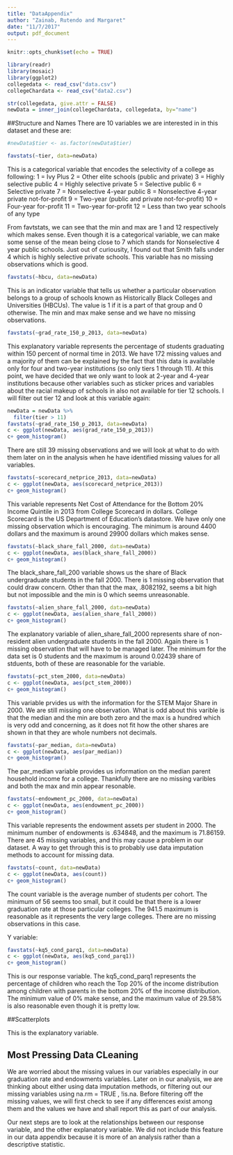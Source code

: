 ```yaml
---
title: "DataAppendix"
author: "Zainab, Rutendo and Margaret"
date: "11/7/2017"
output: pdf_document
---
```


```r
knitr::opts_chunk$set(echo = TRUE)
```

```r
library(readr)
library(mosaic)
library(ggplot2)
collegedata <- read_csv("data.csv")
collegeChardata <- read_csv("data2.csv")
```

```r
str(collegedata, give.attr = FALSE)
newData = inner_join(collegeChardata, collegedata, by="name")
```
##Structure and Names 
There are 10 variables we are interested in in this dataset and these are:


```r
#newData$tier <- as.factor(newData$tier)

favstats(~tier, data=newData)

```

This is a categorical variable that encodes the selectivity of a college as following:
1 = Ivy Plus
2 = Other elite schools (public and private)
3 = Highly selective public
4 = Highly selective private
5 = Selective public
6 = Selective private
7 = Nonselective 4-year public
8 = Nonselective 4-year private not-for-profit
9 = Two-year (public and private not-for-profit)
10 = Four-year for-profit
11 = Two-year for-profit
12 = Less than two year schools of any type

From favtstats, we can see that the min and max are 1 and 12 respectively which makes sense. Even though it is a categorical variable, we can make some sense of the mean being close to 7 which stands for Nonselective 4 year public schools. Just out of curiousity, I found out that Smith falls under 4 which is highly selective private schools. This variable has no missing observations which is good. 

```r
favstats(~hbcu, data=newData)
```

This is an indicator variable that tells us whether a particular observation belongs to a group of schools known as Historically Black Colleges and Universities (HBCUs). The value is 1 if it is a part of that group and 0 otherwise. The min and max make sense and we have no missing observations. 

```r
favstats(~grad_rate_150_p_2013, data=newData)

```

This explanatory variable represents the percentage of students graduating within 150 percent of normal time in 2013. We have 172 missing values and a majority of them can be explained by the fact that this data is available only for four and two-year institutions (so only tiers 1 through 11). At this point, we have decided that we only want to look at 2-year and 4-year institutions because other variables such as sticker prices and variables about the racial makeup of schools in also not available for tier 12 schools. I will filter out tier 12 and look at this variable again:

```r
newData = newData %>%
  filter(tier > 11)
favstats(~grad_rate_150_p_2013, data=newData)
c <- ggplot(newData, aes(grad_rate_150_p_2013))
c+ geom_histogram()

```

There are still 39 missing observations and we will look at what to do with them later on in the analysis when he have identified missing values for all variables.


```r
favstats(~scorecard_netprice_2013, data=newData)
c <- ggplot(newData, aes(scorecard_netprice_2013))
c+ geom_histogram()
```

This variable represents Net Cost of Attendance for the Bottom 20% Income Quintile in 2013 from College Scorecard in dollars. College Scorecard is the US Department of Education's datastore. We have only one missing observation which is encouraging. The minimum is around 4400 dollars and the maximum is around 29900 dollars which makes sense.


```r
favstats(~black_share_fall_2000, data=newData)
c <- ggplot(newData, aes(black_share_fall_2000))
c+ geom_histogram()
```
The black_share_fall_200 variable shows us the share of Black undergraduate students in the fall 2000. There is 1 missing observation that could draw concern. Other than that the max, .8082192, seems a bit high but not impossible and the min is 0 which seems unreasonable. 

```r
favstats(~alien_share_fall_2000, data=newData)
c <- ggplot(newData, aes(alien_share_fall_2000))
c+ geom_histogram()
```
The explanatory variable of alien_share_fall_2000 represents share of non-resident alien undergraduate students in the fall 2000. Again there is 1 missing observation that will have to be managed later. The minimum for the data set is 0 students and the maximum is around 0.02439 share of stduents, both of these are reasonable for the variable.

```r
favstats(~pct_stem_2000, data=newData)
c <- ggplot(newData, aes(pct_stem_2000))
c+ geom_histogram()
```
This variable prvides us with the information for the STEM Major Share in 2000. We are still missing one observation. What is odd about this varible is that the median and the min are both zero and the max is a hundred which is very odd and concerning, as it does not fit how the other shares are shown in that they are whole numbers not decimals.  

```r
favstats(~par_median, data=newData)
c <- ggplot(newData, aes(par_median))
c+ geom_histogram()
```
The par_median variable provides us information on the median parent household income for a college. Thankfully there are no missing varibles and both the max and min appear resonable. 

```r
favstats(~endowment_pc_2000, data=newData)
c <- ggplot(newData, aes(endowment_pc_2000))
c+ geom_histogram()
```
This variable represents the endowment assets per student in 2000. The minimum number of endowments is .634848, and the maximum is 71.86159. There are 45 missing variables, and this may cause a problem in our  dataset. A way to get through this is to probably use data imputation methods to account for missing data. 

```r
favstats(~count, data=newData)
c <- ggplot(newData, aes(count))
c+ geom_histogram()
```
The count variable is the average number of students per cohort. The minimum of 56 seems too small, but it could be that there is a lower graduation rate at those particular colleges. The 941.5 maximum is reasonable as it represents the very large colleges. There are no missing observations in this case. 


Y variable: 
```r
favstats(~kq5_cond_parq1, data=newData)
c <- ggplot(newData, aes(kq5_cond_parq1))
c+ geom_histogram()

```
This is our response variable. The kq5_cond_parq1 represents the percentage of children who reach the Top 20% of the income distribution among children with parents in the bottom 20% of the income distribution. The minimum value of 0% make sense, and the maximum value of 29.58% is also reasonable even though it is pretty low. 

##Scatterplots 




This is the explanatory variable. 

## Most Pressing Data CLeaning 

We are worried about the missing values in our variables especially in our graduation rate and endowments variables. Later on in our analysis, we are thinking about either using data imputation methods, or filtering out our missing variables using na.rm = TRUE , !is.na. Before filtering off the missing values, we will first check to see if any differences exist among them and the values we have and shall report this as part of our analysis. 

Our next steps are to look at the relationships between our response variable, and the other explanatory variable. We did not include this feature in our data appendix because it is more of an analysis rather than a descriptive statistic. 

